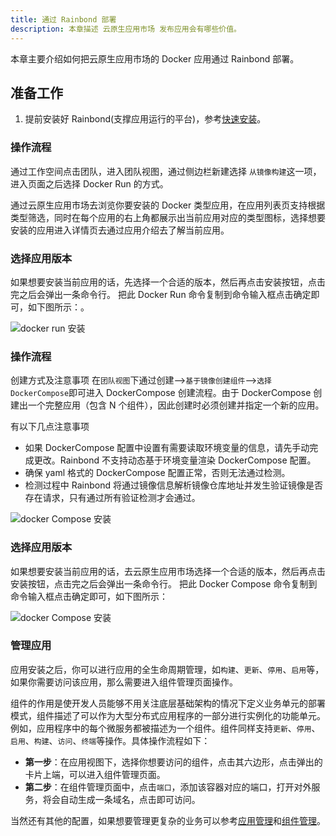 ```yaml
---
title: 通过 Rainbond 部署
description: 本章描述 云原生应用市场 发布应用会有哪些价值。
---
```



本章主要介绍如何把云原生应用市场的 Docker 应用通过 Rainbond 部署。

## 准备工作

1. 提前安装好 Rainbond(支撑应用运行的平台)，参考[快速安装](https://www.rainbond.com/docs/quick-start/quick-install)。 

<Tabs groupId="install">
<TabItem value="dockerRun" label="Docker Run" default>

### 操作流程

通过工作空间点击团队，进入团队视图，通过侧边栏新建选择 `从镜像构建`这一项，进入页面之后选择 Docker Run 的方式。

通过云原生应用市场去浏览你要安装的 Docker 类型应用，在应用列表页支持根据类型筛选，同时在每个应用的右上角都展示出当前应用对应的类型图标，选择想要安装的应用进入详情页去通过应用介绍去了解当前应用。

### 选择应用版本

如果想要安装当前应用的话，先选择一个合适的版本，然后再点击安装按钮，点击完之后会弹出一条命令行。
把此 Docker Run 命令复制到命令输入框点击确定即可，如下图所示：。

<img src="https://grstatic.oss-cn-shanghai.aliyuncs.com/app-store/docs/docker%E5%91%BD%E4%BB%A4%E5%AE%89%E8%A3%85.jpg" alt="docker run 安装" />

</TabItem>

<TabItem value="dockerCompose" label="Docker Compose" default>

### 操作流程

创建方式及注意事项
在`团队视图`下通过创建-->`基于镜像创建组件`-->`选择DockerCompose`即可进入 DockerCompose 创建流程。由于 DockerCompose 创建出一个完整应用（包含 N 个组件），因此创建时必须创建并指定一个新的应用。

有以下几点注意事项

- 如果 DockerCompose 配置中设置有需要读取环境变量的信息，请先手动完成更改。Rainbond 不支持动态基于环境变量渲染 DockerCompose 配置。
- 确保 yaml 格式的 DockerCompose 配置正常，否则无法通过检测。
- 检测过程中 Rainbond 将通过镜像信息解析镜像仓库地址并发生验证镜像是否存在请求，只有通过所有验证检测才会通过。

<img src="https://grstatic.oss-cn-shanghai.aliyuncs.com/app-store/docs/docker_compose.pic.jpg" alt="docker Compose 安装" />

### 选择应用版本

如果想要安装当前应用的话，去云原生应用市场选择一个合适的版本，然后再点击安装按钮，点击完之后会弹出一条命令行。
把此 Docker Compose 命令复制到命令输入框点击确定即可，如下图所示：

<img src="https://grstatic.oss-cn-shanghai.aliyuncs.com/app-store/docs/docker-compose-cmd.pic.jpg" alt="docker Compose 安装" />

</TabItem>
</Tabs>

### 管理应用

应用安装之后，你可以进行应用的全生命周期管理，如`构建`、`更新`、`停用`、`启用`等，如果你需要访问该应用，那么需要进入组件管理页面操作。

组件的作用是使开发人员能够不用关注底层基础架构的情况下定义业务单元的部署模式，组件描述了可以作为大型分布式应用程序的一部分进行实例化的功能单元。例如，应用程序中的每个微服务都被描述为一个组件。组件同样支持`更新`、`停用`、`启用`、`构建`、`访问`、`终端`等操作。具体操作流程如下：

- **第一步**：在应用视图下，选择你想要访问的组件，点击其六边形，点击弹出的卡片上端，可以进入组件管理页面。
- **第二步**：在组件管理页面中，点击`端口`，添加该容器对应的端口，打开对外服务，将会自动生成一条域名，点击即可访问。

当然还有其他的配置，如果想要管理更复杂的业务可以参考[应用管理](https://www.rainbond.com/docs/use-manual/app-manage)和[组件管理](https://www.rainbond.com/docs/use-manual/component-manage)。
